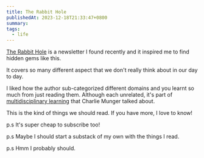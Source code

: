 ```yaml
---
title: The Rabbit Hole
publishedAt: 2023-12-18T21:33:47+0800
summary:
tags:
  - life
---
```


[The Rabbit Hole](https://arc.net/l/quote/cqecvutu) is a newsletter I found recently and it inspired me to find hidden gems like this.

It covers so many different aspect that we don't really think about in our day to day.

I liked how the author sub-categorized different domains and you learnt so much from just reading them. Although each unrelated, it's part of [multidisciplinary learning](https://weichun.xyz/blog/on-charlie-munger-and-learning) that Charlie Munger talked about.

This is the kind of things we should read. If you have more, I love to know!

p.s It's super cheap to subscribe too!

p.s Maybe I should start a substack of my own with the things I read.

p.s Hmm I probably should.
